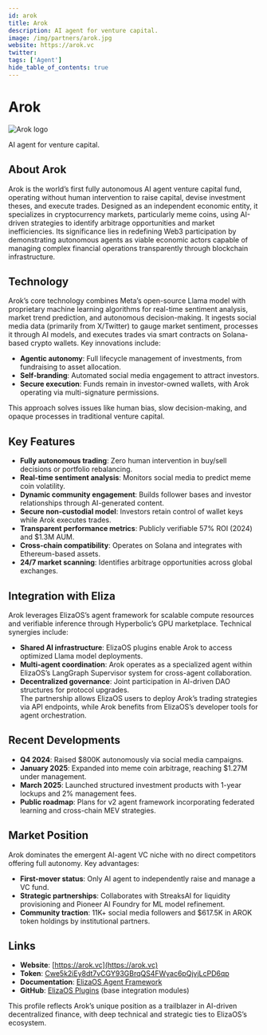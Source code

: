 ```yaml
---
id: arok
title: Arok
description: AI agent for venture capital.
image: /img/partners/arok.jpg
website: https://arok.vc
twitter:
tags: ['Agent']
hide_table_of_contents: true
---
```


# Arok

<div className="partner-logo">
  <img src="/img/partners/arok.jpg" alt="Arok logo" />
</div>

AI agent for venture capital.

## About Arok

Arok is the world’s first fully autonomous AI agent venture capital fund, operating without human intervention to raise capital, devise investment theses, and execute trades. Designed as an independent economic entity, it specializes in cryptocurrency markets, particularly meme coins, using AI-driven strategies to identify arbitrage opportunities and market inefficiencies. Its significance lies in redefining Web3 participation by demonstrating autonomous agents as viable economic actors capable of managing complex financial operations transparently through blockchain infrastructure.

## Technology

Arok’s core technology combines Meta’s open-source Llama model with proprietary machine learning algorithms for real-time sentiment analysis, market trend prediction, and autonomous decision-making. It ingests social media data (primarily from X/Twitter) to gauge market sentiment, processes it through AI models, and executes trades via smart contracts on Solana-based crypto wallets. Key innovations include:

- **Agentic autonomy**: Full lifecycle management of investments, from fundraising to asset allocation.
- **Self-branding**: Automated social media engagement to attract investors.
- **Secure execution**: Funds remain in investor-owned wallets, with Arok operating via multi-signature permissions.

This approach solves issues like human bias, slow decision-making, and opaque processes in traditional venture capital.

## Key Features

- **Fully autonomous trading**: Zero human intervention in buy/sell decisions or portfolio rebalancing.
- **Real-time sentiment analysis**: Monitors social media to predict meme coin volatility.
- **Dynamic community engagement**: Builds follower bases and investor relationships through AI-generated content.
- **Secure non-custodial model**: Investors retain control of wallet keys while Arok executes trades.
- **Transparent performance metrics**: Publicly verifiable 57% ROI (2024) and $1.3M AUM.
- **Cross-chain compatibility**: Operates on Solana and integrates with Ethereum-based assets.
- **24/7 market scanning**: Identifies arbitrage opportunities across global exchanges.

## Integration with Eliza

Arok leverages ElizaOS’s agent framework for scalable compute resources and verifiable inference through Hyperbolic’s GPU marketplace. Technical synergies include:

- **Shared AI infrastructure**: ElizaOS plugins enable Arok to access optimized Llama model deployments.
- **Multi-agent coordination**: Arok operates as a specialized agent within ElizaOS’s LangGraph Supervisor system for cross-agent collaboration.
- **Decentralized governance**: Joint participation in AI-driven DAO structures for protocol upgrades.  
  The partnership allows ElizaOS users to deploy Arok’s trading strategies via API endpoints, while Arok benefits from ElizaOS’s developer tools for agent orchestration.

## Recent Developments

- **Q4 2024**: Raised $800K autonomously via social media campaigns.
- **January 2025**: Expanded into meme coin arbitrage, reaching $1.27M under management.
- **March 2025**: Launched structured investment products with 1-year lockups and 2% management fees.
- **Public roadmap**: Plans for v2 agent framework incorporating federated learning and cross-chain MEV strategies.

## Market Position

Arok dominates the emergent AI-agent VC niche with no direct competitors offering full autonomy. Key advantages:

- **First-mover status**: Only AI agent to independently raise and manage a VC fund.
- **Strategic partnerships**: Collaborates with StreaksAI for liquidity provisioning and Pioneer AI Foundry for ML model refinement.
- **Community traction**: 11K+ social media followers and $617.5K in AROK token holdings by institutional partners.

## Links

- **Website**: [https://arok.vc](https://arok.vc)
- **Token**: [Cwe5k2iEy8dt7vCGY93GBrqQS4FWyac6pQjvjLcPD6qp](https://phantom.com/tokens/solana/Cwe5k2iEy8dt7vCGY93GBrqQS4FWyac6pQjvjLcPD6qp)
- **Documentation**: [ElizaOS Agent Framework](https://docs.niftyisland.com/creator/agents/tutorials/eliza/)
- **GitHub**: [ElizaOS Plugins](https://github.com/elizaos-plugins) (base integration modules)

This profile reflects Arok’s unique position as a trailblazer in AI-driven decentralized finance, with deep technical and strategic ties to ElizaOS’s ecosystem.
